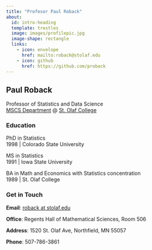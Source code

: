```yaml
---
title: "Profesor Paul Roback"
about:
  id: intro-heading
  template: trestles
  image: images/profilepic.jpg
  image-shape: rectangle
  links:
    - icon: envelope
      href: mailto:roback@stolaf.edu
    - icon: github
      href: https://github.com/proback
---
```


:::{#intro-heading}

## Paul Roback

Professor of Statistics and Data Science <br>
[MSCS Department](https://wp.stolaf.edu/mscs/) @ [St. Olaf College](https://wp.stolaf.edu/)

### Education

PhD in Statistics<br>
1998 | Colorado State University

MS in Statistics<br>
1991 | Iowa State University

BA in Math and Economics with Statistics concentration<br>
1989 | St. Olaf College
:::

### Get in Touch

**Email**: <a href='mailto:roback@stolaf.edu'>roback at stolaf.edu</a>

**Office**: Regents Hall of Mathematical Sciences, Room 506

**Address**: 1520 St. Olaf Ave, Northfield, MN 55057

**Phone**: 507-786-3861
